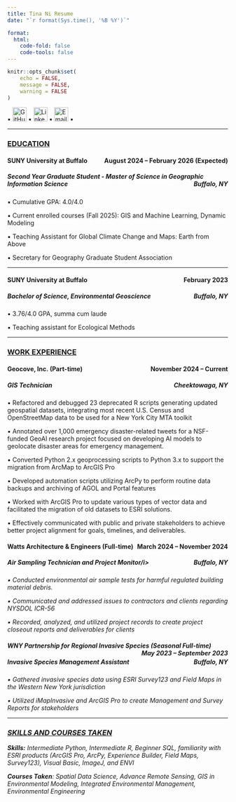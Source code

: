 ```yaml
---
title: Tina Ni Resume
date: "`r format(Sys.time(), '%B %Y')`"

format:
  html:
    code-fold: false
    code-tools: false
---
```


```r
knitr::opts_chunk$set(
	echo = FALSE,
	message = FALSE,
	warning = FALSE
)
```

▪ <a href="https://github.com/tinan2001" target="_blank"> <img src="https://github.githubassets.com/images/modules/logos_page/GitHub-Mark.png" alt="GitHub" width="32"/></a> ▪ <a href="https://www.linkedin.com/in/tina-ni-6542a5269/" target="_blank"> <img src="https://upload.wikimedia.org/wikipedia/commons/thumb/8/81/LinkedIn_icon.svg/2048px-LinkedIn_icon.svg.png" alt="LinkedIn" width="32"/></a> ▪ <a href="mailto:tinani0658@gmail.com" target="_blank"> <img src=" https://encrypted-tbn0.gstatic.com/images?q=tbn:ANd9GcReFzmHeNphAszSC6V5yX_D2g47q5QAw27QPQ&amp;s
" alt="Email" width="32"/></a> ▪

<hr>

```{=html}
<style>
body {
text-align: left}
</style>
```

### [EDUCATION]{.underline}

#### <b>SUNY University at Buffalo</b> <span style = 'float: right;'> August 2024 – February 2026 (Expected)

##### <i>Second Year Graduate Student - Master of Science in Geographic Information Science</i> <span style = 'float: right;'> Buffalo, NY

▪ Cumulative GPA: 4.0/4.0

▪ Current enrolled courses (Fall 2025): GIS and Machine Learning, Dynamic Modeling

▪ Teaching Assistant for Global Climate Change and Maps: Earth from Above

▪ Secretary for Geography Graduate Student Association

<hr>

#### <b>SUNY University at Buffalo</b> <span style = 'float: right;'> February 2023

##### <i> Bachelor of Science, Environmental Geoscience</i> <span style = 'float: right;'>Buffalo, NY

▪ 3.76/4.0 GPA, summa cum laude

▪ Teaching assistant for Ecological Methods

<hr>

### [WORK EXPERIENCE]{.underline}

#### <b>Geocove, Inc. (Part-time) </b> <span style = 'float: right;'> November 2024 – Current

##### <i>GIS Technician</i> <span style = 'float: right;'> Cheektowaga, NY

▪ Refactored and debugged 23 deprecated R scripts generating updated geospatial datasets, integrating most recent U.S. Census and OpenStreetMap data to be used for a New York City MTA toolkit

▪ Annotated over 1,000 emergency disaster-related tweets for a NSF-funded GeoAI research project focused on developing AI models to geolocate disaster areas for emergency management.

▪ Converted Python 2.x geoprocessing scripts to Python 3.x to support the migration from ArcMap to ArcGIS Pro

▪ Developed automation scripts utilizing ArcPy to perform routine data backups and archiving of AGOL and Portal features

▪ Worked with ArcGIS Pro to update various types of vector data and facilitated the migration of old datasets to ESRI solutions.

▪ Effectively communicated with public and private stakeholders to achieve better project alignment for goals, timelines, and deliverables.

#### <b>Watts Architecture & Engineers (Full-time)</b> <span style = 'float: right;'> March 2024 – November 2024

##### <i>Air Sampling Technician and Project Monitor/i\> <span style = 'float: right;'> Buffalo, NY

▪ Conducted environmental air sample tests for harmful regulated building material debris.

▪ Communicated and addressed issues to contractors and clients regarding NYSDOL ICR-56

▪ Recorded, analyzed, and utilized project records to create project closeout reports and deliverables for clients

#### <b>WNY Partnership for Regional Invasive Species (Seasonal Full-time)</b> <span style = 'float: right;'> May 2023 – September 2023

##### <i>Invasive Species Management Assistant</i> <span style = 'float: right;'> Buffalo, NY

▪ Gathered invasive species data using ESRI Survey123 and Field Maps in the Western New York jurisdiction

▪ Utilized iMapInvasive and ArcGIS Pro to create Management and Survey Reports for stakeholders

<hr>

### [SKILLS AND COURSES TAKEN]{.underline}

<b>Skills:</b> Intermediate Python, Intermediate R, Beginner SQL, familiarity with ESRI products (ArcGIS Pro, ArcPy, Experience Builder, Field Maps, Survey123), Visual Basic, ImageJ, and ENVI

<b>Courses Taken</b>: Spatial Data Science, Advance Remote Sensing, GIS in Environmental Modeling, Integrated Environmental Management, Environmental Engineering
